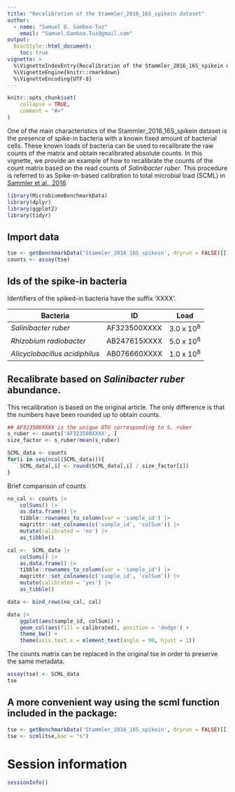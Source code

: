 ```yaml
---
title: "Recalibration of the Stammler_2016_16S_spikein dataset"
author:
  - name: "Samuel D. Gamboa-Tuz"
    email: "Samuel.Gamboa.Tuz@gmail.com"
output: 
  BiocStyle::html_document:
    toc: true
vignette: >
  %\VignetteIndexEntry{Recalibration of the Stammler_2016_16S_spikein dataset}
  %\VignetteEngine{knitr::rmarkdown}
  %\VignetteEncoding{UTF-8}
---
```


```r
knitr::opts_chunk$set(
    collapse = TRUE,
    comment = "#>"
)
```

One of the main characteristics of the Stammler_2016_16S_spikein
dataset is the presence of spike-in bacteria with a known fixed amount of 
bacterial cells. These known loads of bacteria can be used to recalibrate the
raw counts of the matrix and obtain recalibrated absolute counts. In this 
vignette, we provide an example of how to recalibrate the counts of the count
matrix based on the read counts of *Salinibacter ruber*. This procedure is
referred to as  Spike-in-based calibration to total microbial load (SCML) in 
[Sammler et al., 2016](https://doi.org/10.1186/s40168-016-0175-0).

```r
library(MicrobiomeBenchmarkData)
library(dplyr)
library(ggplot2)
library(tidyr)
```

## Import data

```r
tse <- getBenchmarkData('Stammler_2016_16S_spikein', dryrun = FALSE)[[1]]
counts <- assay(tse)
```

## Ids of the spike-in bacteria

Identifiers of the spiked-in bacteria have the suffix 'XXXX'.

| Bacteria | ID | Load |
| -------- | -- | ---- |
| *Salinibacter ruber* | AF323500XXXX | 3.0 x 10<sup>8</sup> |
| *Rhizobium radiobacter* | AB247615XXXX | 5.0 x 10<sup>8</sup> |
| *Alicyclobacillus acidiphilus* | AB076660XXXX | 1.0 x 10<sup>8</sup> |


## Recalibrate based on *Salinibacter ruber* abundance.

This recalibration is based on the original article. The only difference is that
the numbers have been rounded up to obtain counts.

```r
## AF323500XXXX is the unique OTU corresponding to S. ruber
s_ruber <- counts['AF323500XXXX', ]
size_factor <- s_ruber/mean(s_ruber)

SCML_data <- counts 
for(i in seq(ncol(SCML_data))){
    SCML_data[,i] <- round(SCML_data[,i] / size_factor[i])
}
```


Brief comparison of counts

```r

no_cal <- counts |> 
    colSums() |> 
    as.data.frame() |> 
    tibble::rownames_to_column(var = 'sample_id') |> 
    magrittr::set_colnames(c('sample_id', 'colSum')) |> 
    mutate(calibrated = 'no') |> 
    as_tibble()

cal <-  SCML_data |> 
    colSums() |> 
    as.data.frame() |> 
    tibble::rownames_to_column(var = 'sample_id') |> 
    magrittr::set_colnames(c('sample_id', 'colSum')) |> 
    mutate(calibrated = 'yes') |> 
    as_tibble()

data <- bind_rows(no_cal, cal)

data |> 
    ggplot(aes(sample_id, colSum)) + 
    geom_col(aes(fill = calibrated), position = 'dodge') +
    theme_bw() +
    theme(axis.text.x = element_text(angle = 90, hjust = 1))

```

The counts matrix can be replaced in the original tse in order to preserve the
same metadata.

```r
assay(tse) <- SCML_data
tse
```

## A more convenient way using the scml function included in the package:

```r
tse <- getBenchmarkData('Stammler_2016_16S_spikein', dryrun = FALSE)[[1]]
tse <- scml(tse,bac = "s")
```

# Session information

```r
sessionInfo()
```






